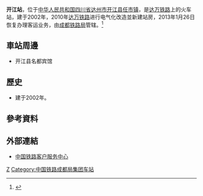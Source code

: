 {{Expand|time=2016-09-19T12:33:35+00:00}}
{{Infobox China railway station
|车站名称 =开江站
|图片 = 
|图片介绍 = 
|其他名称 = 
|车站拼音 = Kaijiang
|英文名称 = Kaijiang Railway Station
|车站代码 =
|电报码 = KAW
|拼音码 = KJI
|开通运营 =
|车站位置 = [[四川省|四川省]][[达州市|达州市]][[开江县|开江县]][[任市镇|任市镇]]
|坐标 = 
|归属 = [[成都铁路局|成都铁路局]]
|线路 = [[达万铁路|达万铁路]]
|车站等级 = [[四等站_(中铁)|四等站]]
|使用状态 = 
|月台数目 = 
|股道数目 = 
}}
'''开江站'''，位于[[中华人民共和国|中华人民共和国]][[四川省|四川省]][[达州市|达州市]][[开江县|开江县]][[任市镇|任市镇]]，是[[达万铁路|达万铁路]]上的火车站，建于2002年，2010年[[达万铁路|达万铁路]]进行电气化改造並新建站房，2013年1月26日恢复办理客运业务，由[[成都铁路局|成都铁路局]]管辖。<ref>{{Cite web |url=http://search.huochepiao.com/huochezhan/jieshao/161.htm |title=开江火车站介绍 |access-date=2016-09-19 |archive-date=2016-08-01 |archive-url=https://web.archive.org/web/20160801095141/http://search.huochepiao.com/huochezhan/jieshao/161.htm }}</ref>
==車站周邊==
* 开江县名都宾馆

==歷史==
* 建于2002年。
==參考資料==
{{reflist}}

==外部連結==
* [http://www.12306.cn/mormhweb/ 中国铁路客户服务中心] {{Wayback|url=http://www.12306.cn/mormhweb/ |date=20180205163941 }}

{{China-rail-stub}}
{{达万铁路}}
[[Category:达州市铁路车站|Z]]
[[Category:中国铁路成都局集团车站|Category:中国铁路成都局集团车站]]
